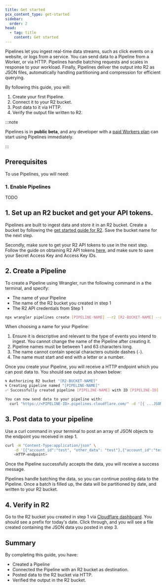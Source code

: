 ```yaml
---
title: Get started
pcx_content_type: get-started
sidebar:
  order: 2
head:
  - tag: title
    content: Get started
---
```



Pipelines let you ingest real-time data streams, such as click events on a website, or logs from a service. You can send data to a Pipeline from a Worker, or via HTTP. Pipelines handle batching requests and scales in response to your workload. Finally, Pipelines deliver the output into R2 as JSON files, automatically handling partitioning and compression for efficient querying.

By following this guide, you will:

1. Create your first Pipeline.
2. Connect it to your R2 bucket.
3. Post data to it via HTTP.
4. Verify the output file written to R2.

:::note

Pipelines is in **public beta**, and any developer with a [paid Workers plan](/workers/platform/pricing/#workers) can start using Pipelines immediately.

:::

## Prerequisites

To use Pipelines, you will need:

<Render file="prereqs" product="workers" />

### 1. Enable Pipelines
TODO

## 1. Set up an R2 bucket and get your API tokens.

Pipelines are built to ingest data and store it in an R2 bucket. Create a bucket by following the [get started guide for R2](r2/get-started/). Save the bucket name for the next step.

Secondly, make sure to get your R2 API tokens to use in the next step. Follow the guide on obtaining R2 API tokens [here](r2/api/s3/tokens/), and make sure to save your Secret Access Key and Access Key IDs.

## 2. Create a Pipeline

To create a Pipeline using Wrangler, run the following command in a the terminal, and specify:

- The name of your Pipeline
- The name of the R2 bucket you created in step 1
- The R2 API credentials from Step 1

```sh
npx wrangler pipelines create [PIPELINE-NAME] --r2 [R2-BUCKET-NAME] --access-key-id [ACCESS-KEY-ID] --secret-access-key [SECRET-ACCESS-KEY]
```

When choosing a name for your Pipeline:

1. Ensure it is descriptive and relevant to the type of events you intend to ingest. You cannot change the name of the Pipeline after creating it.
2. Pipeline names must be between 1 and 63 characters long.
3. The name cannot contain special characters outside dashes (`-`).
4. The name must start and end with a letter or a number.

Once you create your Pipeline, you will receive a HTTP endpoint which you can post data to. You should see output as shown below:

```sh output
🌀 Authorizing R2 bucket "[R2-BUCKET-NAME]"
🌀 Creating pipeline named "[PIPELINE-NAME]"
✅ Successfully created pipeline [PIPELINE-NAME] with ID [PIPELINE-ID]

You can now send data to your pipeline with:
  curl "https://<PIPELINE-ID>.pipelines.cloudflare.com/" -d '[{ ...JSON_DATA... }]'
```

## 3. Post data to your pipeline

Use a curl command in your terminal to post an array of JSON objects to the endpoint you received in step 1.

```sh
curl -H "Content-Type:application/json" \
    -d '[{"account_id":"test", "other_data": "test"},{"account_id":"test","other_data": "test2"}]' \
    <HTTP-endpoint>
```

Once the Pipeline successfully accepts the data, you will receive a success message.

Pipelines handle batching the data, so you can continue posting data to the Pipeline. Once a batch is filled up, the data will be partitioned by date, and written to your R2 bucket.

## 4. Verify in R2

Go to the R2 bucket you created in step 1 via [Cloudflare dashboard](https://dash.cloudflare.com/). You should see a prefix for today's date. Click through, and you will see a file created containing the JSON data you posted in step 3.

## Summary

By completing this guide, you have:

- Created a Pipeline
- Connected the Pipeline with an R2 bucket as destination.
- Posted data to the R2 bucket via HTTP.
- Verified the output in the R2 bucket.

